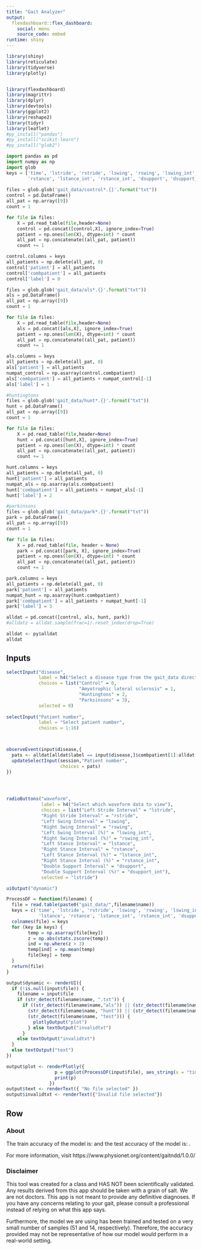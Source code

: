 ```yaml
---
title: "Gait Analyzer"
output: 
  flexdashboard::flex_dashboard:
    social: menu
    source_code: embed 
runtime: shiny
---
```


```r
library(shiny)
library(reticulate)
library(tidyverse)
library(plotly)


library(flexdashboard)
library(magrittr)
library(dplyr)
library(devtools)
library(ggplot2)
library(reshape2)
library(tidyr)
library(leaflet)
#py_install("pandas")
#py_install("scikit-learn")
#py_install("glob2")
```

```python
import pandas as pd
import numpy as np
import glob
keys = ['time', 'lstride', 'rstride', 'lswing', 'rswing', 'lswing_int', 'rswing_int', 'lstance', 
        'rstance', 'lstance_int', 'rstance_int', 'dsupport', 'dsupport_int']
        
files = glob.glob('gait_data/control*.{}'.format("txt"))
control = pd.DataFrame()
all_pat = np.array([9])
count = 1

for file in files:
    X = pd.read_table(file,header=None)
    control = pd.concat([control,X], ignore_index=True)
    patient = np.ones(len(X), dtype=int) * count
    all_pat = np.concatenate((all_pat, patient))
    count += 1

control.columns = keys
all_patients = np.delete(all_pat, 0)
control['patient'] = all_patients
control['combpatient'] = all_patients
control['label'] = 0

files = glob.glob('gait_data/als*.{}'.format("txt"))
als = pd.DataFrame()
all_pat = np.array([9])
count = 1

for file in files:
    X = pd.read_table(file,header=None)
    als = pd.concat([als,X], ignore_index=True)
    patient = np.ones(len(X), dtype=int) * count
    all_pat = np.concatenate((all_pat, patient))
    count += 1

als.columns = keys
all_patients = np.delete(all_pat, 0)
als['patient'] = all_patients
numpat_control = np.asarray(control.combpatient)
als['combpatient'] = all_patients + numpat_control[-1] 
als['label'] = 1

#huntingtons
files = glob.glob('gait_data/hunt*.{}'.format("txt"))
hunt = pd.DataFrame()
all_pat = np.array([9])
count = 1

for file in files:
    X = pd.read_table(file,header=None)
    hunt = pd.concat([hunt,X], ignore_index=True)
    patient = np.ones(len(X), dtype=int) * count
    all_pat = np.concatenate((all_pat, patient))
    count += 1

hunt.columns = keys
all_patients = np.delete(all_pat, 0)
hunt['patient'] = all_patients
numpat_als = np.asarray(als.combpatient)
hunt['combpatient'] = all_patients + numpat_als[-1] 
hunt['label'] = 2

#parkinsons
files = glob.glob('gait_data/park*.{}'.format("txt"))
park = pd.DataFrame()
all_pat = np.array([9])
count = 1

for file in files:
    X = pd.read_table(file, header = None)
    park = pd.concat([park, X], ignore_index=True)
    patient = np.ones(len(X), dtype=int) * count
    all_pat = np.concatenate((all_pat, patient))
    count += 1

park.columns = keys
all_patients = np.delete(all_pat, 0)
park['patient'] = all_patients
numpat_hunt = np.asarray(hunt.combpatient)
park['combpatient'] = all_patients + numpat_hunt[-1] 
park['label'] = 3

alldat = pd.concat([control, als, hunt, park])
#alldatz = alldat.sample(frac=1).reset_index(drop=True)

```

```r


alldat <- py$alldat
alldat
```

Inputs {.sidebar}
-----------------------------------------------------------------------
```r
selectInput("disease", 
            label = h4("Select a disease type from the gait_data directory"), 
            choices = list("Control" = 0, 
                           "Amyotrophic lateral sclerosis" = 1, 
                           "Huntingtons" = 2, 
                           "Parksinsons" = 3), 
            selected = 0)
    
selectInput("Patient number", 
            label = "Select patient number", 
            choices = 1:16)



observeEvent(input$disease,{
  pats <- alldat[alldat$label == input$disease,]$combpatient[1]:alldat[alldat$label == 0,]$combpatient[nrow(alldat[alldat$label == input$disease])]
  updateSelectInput(session,"Patient number",
                    choices = pats)
})

  


radioButtons("waveform", 
             label = h4("Select which waveform data to view"), 
             choices = list("Left Stride Interval" = "lstride", 
             "Right Stride Interval" = "rstride", 
             "Left Swing Interval" = "lswing", 
             "Right Swing Interval" = "rswing", 
             "Left Swing Interval (%)" = "lswing_int", 
             "Right Swing Interval (%)" = "rswing_int", 
             "Left Stance Interval" = "lstance", 
             "Right Stance Interval" = "rstance",
             "Left Stance Interval (%)" = "lstance_int", 
             "Right Stance Interval (%)" = "rstance_int", 
             "Double Support Interval" = "dsupport", 
             "Double Support Interval (%)" = "dsupport_int"), 
             selected = "lstride")

```


```r
uiOutput("dynamic")

ProcessDF = function(filename) {
  file = read.table(paste0("gait_data/",filename$name))
  keys = c('time', 'lstride', 'rstride', 'lswing', 'rswing', 'lswing_int', 'rswing_int',
            'lstance', 'rstance', 'lstance_int', 'rstance_int', 'dsupport', 'dsupport_int')
  colnames(file) = keys
  for (key in keys) {
        temp = np.asarray(file[key])
        z = np.abs(stats.zscore(temp))
        ind = np.where(z > 3)
        temp[ind] = np.mean(temp)
        file[key] = temp
  }
  return(file)
}

output$dynamic <- renderUI({
  if (!is.null(input$file)) {
    filename = input$file
    if (str_detect(filename$name, ".txt")) {
      if ((str_detect(filename$name,"als")) || (str_detect(filename$name, "park")) ||
        (str_detect(filename$name, "hunt")) || (str_detect(filename$name, "control")) ||
        (str_detect(filename$name, "test"))) {
          plotlyOutput("plot")
        } else textOutput("invalidtxt")
      }
    else textOutput("invalidtxt")
  }
  else textOutput("text")
})

output$plot <- renderPlotly({
                  p = ggplot(ProcessDF(input$file), aes_string(x = "time", y = input$waveform)) + geom_line()
                  print(p)
                })
output$text <- renderText({ "No file selected" })
output$invalidtxt <- renderText({"Invalid file selected"})
```



Row {data-height=400, .tabset}
-----------------------------------------------------------------------

### About

The train accuracy of the model is:  and the test accuracy of the model is: . 

For more information, visit https://www.physionet.org/content/gaitndd/1.0.0/ 

### Disclaimer

This tool was created for a class and HAS NOT been scientifically validated. Any results derived from this app should be taken with a grain of salt. We are not doctors. This app is not meant to provide any definitive diagnoses. If you have any concerns relating to your gait, please consult a professional instead of relying on what this app says. 

Furthermore, the model we are using has been trained and tested on a very small number of samples (51 and 14, respectively). Therefore, the accuracy provided may not be representative of how our model would perform in a real-world setting. 